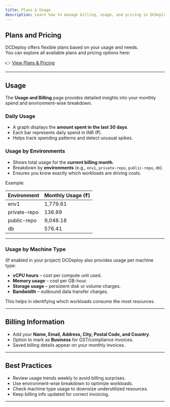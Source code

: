 ```yaml
---
title: Plans & Usage
description: Learn how to manage billing, usage, and pricing in DCDeploy. Understand how costs are calculated, view usage by environment, and update billing details.
---
```


## Plans and Pricing

DCDeploy offers flexible plans based on your usage and needs.  
You can explore all available plans and pricing options here:  

👉 [View Plans & Pricing](https://DCDeploy.com/pricing)

---

## Usage

The **Usage and Billing** page provides detailed insights into your monthly spend and environment-wise breakdown.  

### Daily Usage

- A graph displays the **amount spent in the last 30 days**.  
- Each bar represents daily spend in INR (₹).  
- Helps track spending patterns and detect unusual spikes.  

### Usage by Environments

- Shows total usage for the **current billing month**.  
- Breakdown by **environments** (e.g., `env1`, `private-repo`, `public-repo`, `db`).  
- Ensures you know exactly which workloads are driving costs.  

Example:

| Environment   | Monthly Usage (₹) |
|---------------|--------------------|
| env1          | 1,779.61           |
| private-repo  | 136.89             |
| public-repo   | 9,048.18           |
| db            | 576.41             |

---

### Usage by Machine Type

(If enabled in your project) DCDeploy also provides usage per machine type:  

- **vCPU hours** – cost per compute unit used.  
- **Memory usage** – cost per GB-hour.  
- **Storage usage** – persistent disk or volume charges.  
- **Bandwidth** – outbound data transfer charges.  

This helps in identifying which workloads consume the most resources.  

---

## Billing Information

- Add your **Name, Email, Address, City, Postal Code, and Country**.  
- Option to mark as **Business** for GST/compliance invoices.  
- Saved billing details appear on your monthly invoices.  

---

## Best Practices

-  Review usage trends weekly to avoid billing surprises.  
-  Use environment-wise breakdown to optimize workloads.  
-  Check machine type usage to downsize underutilized resources.  
-  Keep billing info updated for correct invoicing.  

---

 
